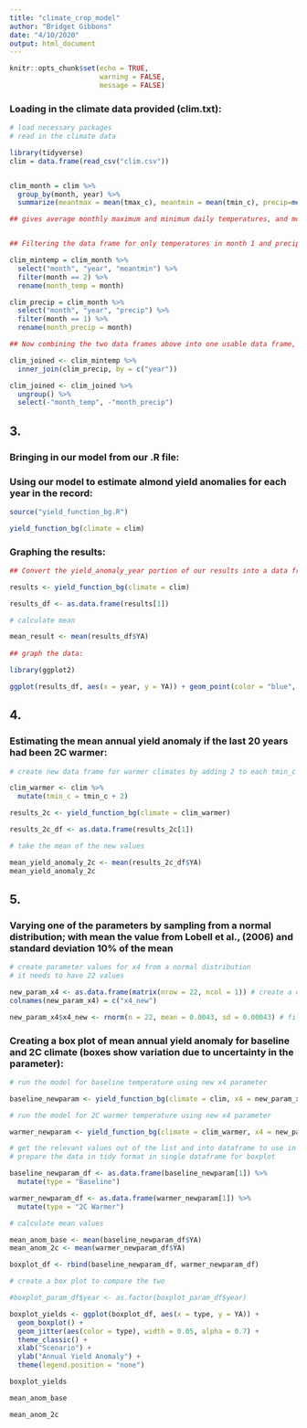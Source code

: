 ```yaml
---
title: "climate_crop_model"
author: "Bridget Gibbons"
date: "4/10/2020"
output: html_document
---
```


```r
knitr::opts_chunk$set(echo = TRUE,
                      warning = FALSE,
                      message = FALSE)
```

### Loading in the climate data provided (clim.txt): 

```r

# load necessary packages
# read in the climate data

library(tidyverse)
clim = data.frame(read_csv("clim.csv"))


clim_month = clim %>% 
  group_by(month, year) %>% 
  summarize(meantmax = mean(tmax_c), meantmin = mean(tmin_c), precip=mean(precip)) 

## gives average monthly maximum and minimum daily temperatures, and monthly precipitation from a data frame called clim


## Filtering the data frame for only temperatures in month 1 and precipitation in month 2.

clim_mintemp = clim_month %>% 
  select("month", "year", "meantmin") %>% 
  filter(month == 2) %>% 
  rename(month_temp = month)

clim_precip = clim_month %>% 
  select("month", "year", "precip") %>% 
  filter(month == 1) %>% 
  rename(month_precip = month)

## Now combining the two data frames above into one usable data frame, "clim_joined":

clim_joined <- clim_mintemp %>% 
  inner_join(clim_precip, by = c("year"))

clim_joined <- clim_joined %>% 
  ungroup() %>% 
  select(-"month_temp", -"month_precip")


```

## 3. 
### Bringing in our model from our .R file:
### Using our model to estimate almond yield anomalies for each year in the record:

```r

source("yield_function_bg.R")

yield_function_bg(climate = clim)

```


### Graphing the results:

```r

## Convert the yield_anomaly_year portion of our results into a data frame:

results <- yield_function_bg(climate = clim)

results_df <- as.data.frame(results[1])

# calculate mean

mean_result <- mean(results_df$YA)
  
## graph the data: 

library(ggplot2)

ggplot(results_df, aes(x = year, y = YA)) + geom_point(color = "blue", size = 3, theme = "minimal") + xlab("Year") + ylab("Yield Anomaly")


```


## 4.
### Estimating the mean annual yield anomaly if the last 20 years had been 2C warmer:

```r

# create new data frame for warmer climates by adding 2 to each tmin_c value

clim_warmer <- clim %>% 
  mutate(tmin_c = tmin_c + 2)

results_2c <- yield_function_bg(climate = clim_warmer)

results_2c_df <- as.data.frame(results_2c[1])

# take the mean of the new values

mean_yield_anomaly_2c <- mean(results_2c_df$YA)
mean_yield_anomaly_2c

```

## 5.
### Varying one of the parameters by sampling from a normal distribution; with mean the value from Lobell et al., (2006) and standard deviation 10% of the mean

```r

# create parameter values for x4 from a normal distribution
# it needs to have 22 values

new_param_x4 <- as.data.frame(matrix(nrow = 22, ncol = 1)) # create a data frame to store the parameter values
colnames(new_param_x4) = c("x4_new")

new_param_x4$x4_new <- rnorm(n = 22, mean = 0.0043, sd = 0.00043) # fill in the dataframe column with new parameter values for x4: centered on a mean of 0.0043 with a standard deviation of 10% of the mean

```

### Creating a box plot of mean annual yield anomaly for baseline and 2C climate (boxes show variation due to uncertainty in the parameter):

```r

# run the model for baseline temperature using new x4 parameter

baseline_newparam <- yield_function_bg(climate = clim, x4 = new_param_x4$x4_new)

# run the model for 2C warmer temperature using new x4 parameter

warmer_newparam <- yield_function_bg(climate = clim_warmer, x4 = new_param_x4$x4_new)

# get the relevant values out of the list and into dataframe to use in the plot
# prepare the data in tidy format in single dataframe for boxplot

baseline_newparam_df <- as.data.frame(baseline_newparam[1]) %>% 
  mutate(type = "Baseline")

warmer_newparam_df <- as.data.frame(warmer_newparam[1]) %>% 
  mutate(type = "2C Warmer")

# calculate mean values

mean_anom_base <- mean(baseline_newparam_df$YA)
mean_anom_2c <- mean(warmer_newparam_df$YA)

boxplot_df <- rbind(baseline_newparam_df, warmer_newparam_df)

# create a box plot to compare the two

#boxplot_param_df$year <- as.factor(boxplot_param_df$year)

boxplot_yields <- ggplot(boxplot_df, aes(x = type, y = YA)) +
  geom_boxplot() +
  geom_jitter(aes(color = type), width = 0.05, alpha = 0.7) +
  theme_classic() +
  xlab("Scenario") +
  ylab("Annual Yield Anomaly") +
  theme(legend.position = "none")

boxplot_yields

mean_anom_base

mean_anom_2c


```
